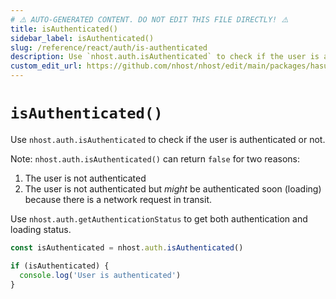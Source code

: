 ```yaml
---
# ⚠️ AUTO-GENERATED CONTENT. DO NOT EDIT THIS FILE DIRECTLY! ⚠️
title: isAuthenticated()
sidebar_label: isAuthenticated()
slug: /reference/react/auth/is-authenticated
description: Use `nhost.auth.isAuthenticated` to check if the user is authenticated or not.
custom_edit_url: https://github.com/nhost/nhost/edit/main/packages/hasura-auth-js/src/hasura-auth-client.ts#L513
---
```


# `isAuthenticated()`

Use `nhost.auth.isAuthenticated` to check if the user is authenticated or not.

Note: `nhost.auth.isAuthenticated()` can return `false` for two reasons:

1. The user is not authenticated
2. The user is not authenticated but _might_ be authenticated soon (loading) because there is a network request in transit.

Use `nhost.auth.getAuthenticationStatus` to get both authentication and loading status.

```ts
const isAuthenticated = nhost.auth.isAuthenticated()

if (isAuthenticated) {
  console.log('User is authenticated')
}
```
